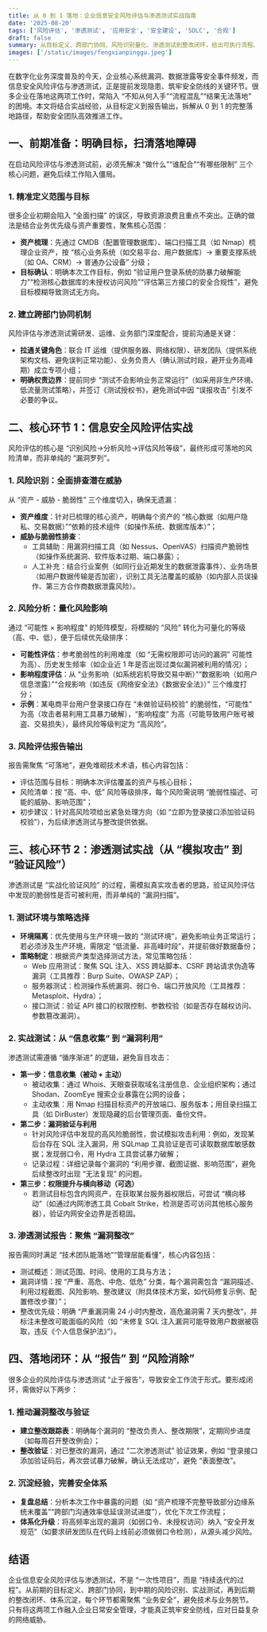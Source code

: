 ```yaml
---
title: 从 0 到 1 落地：企业信息安全风险评估与渗透测试实战指南
date: '2025-08-20'
tags: ['风险评估', '渗透测试', '应用安全', '安全建设', 'SDLC', '合规']
draft: false
summary: 从目标定义、跨部门协同、风险识别量化、渗透测试到整改闭环，给出可执行流程、工具方法与报告要点，助力企业高效落地信息安全风险评估与渗透测试。
images: ['/static/images/fengxianpinggu.jpeg']
---
```


在数字化业务深度普及的今天，企业核心系统漏洞、数据泄露等安全事件频发，而信息安全风险评估与渗透测试，正是提前发现隐患、筑牢安全防线的关键环节。很多企业在落地这两项工作时，常陷入 “不知从何入手”“流程混乱”“结果无法落地” 的困境。本文将结合实战经验，从目标定义到报告输出，拆解从 0 到 1 的完整落地路径，帮助安全团队高效推进工作。

## **一、前期准备：明确目标，扫清落地障碍**

在启动风险评估与渗透测试前，必须先解决 “做什么”“谁配合”“有哪些限制” 三个核心问题，避免后续工作陷入僵局。

### **1. 精准定义范围与目标**

很多企业初期会陷入 “全面扫描” 的误区，导致资源浪费且重点不突出。正确的做法是结合业务优先级与资产重要性，聚焦核心范围：

- **资产梳理**：先通过 CMDB（配置管理数据库）、端口扫描工具（如 Nmap）梳理企业资产，按 “核心业务系统（如交易平台、用户数据库）→ 重要支撑系统（如 OA、CRM）→ 普通办公设备” 分级；
- **目标确认**：明确本次工作目标，例如 “验证用户登录系统的防暴力破解能力”“检测核心数据库的未授权访问风险”“评估第三方接口的安全合规性”，避免目标模糊导致测试无方向。

### **2. 建立跨部门协同机制**

风险评估与渗透测试需研发、运维、业务部门深度配合，提前沟通是关键：

- **拉通关键角色**：联合 IT 运维（提供服务器、网络权限）、研发团队（提供系统架构文档、避免误判正常功能）、业务负责人（确认测试时段，避开业务高峰期）成立专项小组；
- **明确权责边界**：提前同步 “测试不会影响业务正常运行”（如采用非生产环境、低流量测试策略），并签订《测试授权书》，避免测试中因 “误报攻击” 引发不必要的争议。

## **二、核心环节 1：信息安全风险评估实战**

风险评估的核心是 “识别风险→分析风险→评估风险等级”，最终形成可落地的风险清单，而非单纯的 “漏洞罗列”。

### **1. 风险识别：全面排查潜在威胁**

从 “资产 - 威胁 - 脆弱性” 三个维度切入，确保无遗漏：

- **资产维度**：针对已梳理的核心资产，明确每个资产的 “核心数据（如用户隐私、交易数据）”“依赖的技术组件（如操作系统、数据库版本）”；
- **威胁与脆弱性排查**：
    - 工具辅助：用漏洞扫描工具（如 Nessus、OpenVAS）扫描资产脆弱性（如操作系统漏洞、软件版本过期、端口暴露）；
    - 人工补充：结合行业案例（如同行业近期发生的数据泄露事件）、业务场景（如用户数据传输是否加密），识别工具无法覆盖的威胁（如内部人员误操作、第三方合作商数据泄露风险）。

### **2. 风险分析：量化风险影响**

通过 “可能性 × 影响程度” 的矩阵模型，将模糊的 “风险” 转化为可量化的等级（高、中、低），便于后续优先级排序：

- **可能性评估**：参考脆弱性的利用难度（如 “无需权限即可访问的漏洞” 可能性为高）、历史发生频率（如企业近 1 年是否出现过类似漏洞被利用的情况）；
- **影响程度评估**：从 “业务影响（如系统宕机导致交易中断）”“数据影响（如用户信息泄露）”“合规影响（如违反《网络安全法》《数据安全法》）” 三个维度打分；
- **示例**：某电商平台用户登录接口存在 “未做验证码校验” 的脆弱性，“可能性” 为高（攻击者易利用工具暴力破解），“影响程度” 为高（可能导致用户账号被盗、交易损失），最终风险等级判定为 “高风险”。

### **3. 风险评估报告输出**

报告需聚焦 “可落地”，避免堆砌技术术语，核心内容包括：

- 评估范围与目标：明确本次评估覆盖的资产与核心目标；
- 风险清单：按 “高、中、低” 风险等级排序，每个风险需说明 “脆弱性描述、可能的威胁、影响范围”；
- 初步建议：针对高风险项给出紧急处理方向（如 “立即为登录接口添加验证码校验”），为后续渗透测试与整改提供依据。

## **三、核心环节 2：渗透测试实战（从 “模拟攻击” 到 “验证风险”）**

渗透测试是 “实战化验证风险” 的过程，需模拟真实攻击者的思路，验证风险评估中发现的脆弱性是否可被利用，而非单纯的 “漏洞扫描”。

### **1. 测试环境与策略选择**

- **环境隔离**：优先使用与生产环境一致的 “测试环境”，避免影响业务正常运行；若必须涉及生产环境，需限定 “低流量、非高峰时段”，并提前做好数据备份；
- **策略制定**：根据资产类型选择测试方法，常见策略包括：
    - Web 应用测试：聚焦 SQL 注入、XSS 跨站脚本、CSRF 跨站请求伪造等漏洞（工具推荐：Burp Suite、OWASP ZAP）；
    - 服务器测试：检测操作系统漏洞、弱口令、端口开放风险（工具推荐：Metasploit、Hydra）；
    - 接口测试：验证 API 接口的权限控制、参数校验（如是否存在越权访问、参数篡改漏洞）。

### **2. 实战测试：从 “信息收集” 到 “漏洞利用”**

渗透测试需遵循 “循序渐进” 的逻辑，避免盲目攻击：

- **第一步：信息收集（被动 + 主动）**
    - 被动收集：通过 Whois、天眼查获取域名注册信息、企业组织架构；通过 Shodan、ZoomEye 搜索企业暴露在公网的设备；
    - 主动收集：用 Nmap 扫描目标资产的开放端口、服务版本；用目录扫描工具（如 DirBuster）发现隐藏的后台管理页面、备份文件。
- **第二步：漏洞验证与利用**
    - 针对风险评估中发现的高风险脆弱性，尝试模拟攻击利用：例如，发现某后台存在 SQL 注入漏洞，用 SQLmap 工具验证是否可读取数据库敏感数据；发现弱口令，用 Hydra 工具尝试暴力破解；
    - 记录过程：详细记录每个漏洞的 “利用步骤、截图证据、影响范围”，避免后续整改时出现 “无法复现” 的问题。
- **第三步：权限提升与横向移动（可选）**
    - 若测试目标包含内网资产，在获取某台服务器权限后，可尝试 “横向移动”（如通过内网渗透工具 Cobalt Strike，检测是否可访问其他核心服务器），验证内网安全边界是否稳固。

### **3. 渗透测试报告：聚焦 “漏洞整改”**

报告需同时满足 “技术团队能落地”“管理层能看懂”，核心内容包括：

- 测试概述：测试范围、时间、使用的工具与方法；
- 漏洞详情：按 “严重、高危、中危、低危” 分类，每个漏洞需包含 “漏洞描述、利用过程截图、风险影响、整改建议（附具体技术方案，如代码修复示例、配置修改步骤）”；
- 整改优先级：明确 “严重漏洞需 24 小时内整改，高危漏洞需 7 天内整改”，并标注未整改可能面临的风险（如 “未修复 SQL 注入漏洞可能导致用户数据被窃取，违反《个人信息保护法》”）。

## **四、落地闭环：从 “报告” 到 “风险消除”**

很多企业的风险评估与渗透测试 “止于报告”，导致安全工作流于形式。要形成闭环，需做好以下两步：

### **1. 推动漏洞整改与验证**

- **建立整改跟踪表**：明确每个漏洞的 “整改负责人、整改期限”，定期同步进度（如每周召开整改例会）；
- **整改验证**：对已整改的漏洞，通过 “二次渗透测试” 验证效果，例如 “登录接口添加验证码后，再次尝试暴力破解，确认无法成功”，避免 “表面整改”。

### **2. 沉淀经验，完善安全体系**

- **复盘总结**：分析本次工作中暴露的问题（如 “资产梳理不完整导致部分边缘系统未覆盖”“跨部门沟通效率低延误测试进度”），优化下次工作流程；
- **体系化升级**：将高频率出现的漏洞（如弱口令、未授权访问）纳入 “安全开发规范”（如要求研发团队在代码上线前必须做弱口令检测），从源头减少风险。

## **结语**

企业信息安全风险评估与渗透测试，不是 “一次性项目”，而是 “持续迭代的过程”。从前期的目标定义、跨部门协同，到中期的风险识别、实战测试，再到后期的整改闭环、体系沉淀，每个环节都需聚焦 “业务安全”，避免技术与业务脱节。只有将这两项工作融入企业日常安全管理，才能真正筑牢安全防线，应对日益复杂的网络威胁。


